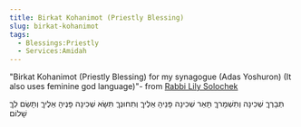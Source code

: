 ```yaml
---
title: Birkat Kohanimot (Priestly Blessing)
slug: birkat-kohanimot
tags:
  - Blessings:Priestly
  - Services:Amidah
---
```

"Birkat Kohanimot (Priestly Blessing) for my synagogue (Adas Yoshuron) (It also uses feminine god language)"- from [Rabbi Lily Solochek](https://www.adasyoshuron.org/?page_id=2020)

<HB> תְּבָרְךֶ שְׁכִינָה וְתִשְׁמָרךֶ תָּאֵר שְׁכִינָה פָּנֵיהָ אֵלֶיךֶ וְתִחוּנְךֶ תִּשָּׂא שְׁכִינָה פָּנֶיהָ אֵלֶיךֶ וְתָשֵׂם לְךֶ שָׁלוֹם </HB>
